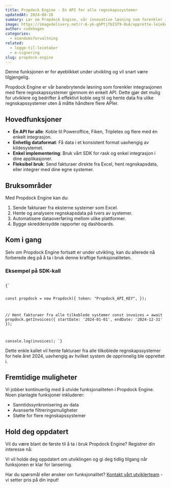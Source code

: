 ```yaml
---
title: Propdock Engine - Én API for alle regnskapssystemer
updatedAt: 2024-08-18
summary: Lær om Propdock Engine, vår innovative løsning som forenkler integrasjon med flere regnskapssystemer gjennom én enkelt API.
image: https://imagedelivery.net/r-6-yk-gGPtjfbIST9-8uA/opprette-leiekontrakt/public
author: codehagen
categories:
  - eiendomsforvaltning
related:
  - legge-til-leietaker
  - e-signering
slug: propdock-engine
---
```



<Note variant="warning">
  Denne funksjonen er for øyeblikket under utvikling og vil snart være tilgjengelig.
</Note>

Propdock Engine er vår banebrytende løsning som forenkler integrasjonen med flere regnskapssystemer gjennom én enkelt API. Dette gjør det mulig for utviklere og bedrifter å effektivt koble seg til og hente data fra ulike regnskapssystemer uten å måtte håndtere flere APIer.

## Hovedfunksjoner

- **Én API for alle**: Koble til Poweroffice, Fiken, Tripletex og flere med én enkelt integrasjon.
- **Enhetlig dataformat**: Få data i et konsistent format uavhengig av kildesystemet.
- **Enkel implementering**: Bruk vårt SDK for rask og enkel integrasjon i dine applikasjoner.
- **Fleksibel bruk**: Send fakturaer direkte fra Excel, hent regnskapsdata, eller integrer med dine egne systemer.

## Bruksområder

Med Propdock Engine kan du:

1. Sende fakturaer fra eksterne systemer som Excel.
2. Hente og analysere regnskapsdata på tvers av systemer.
3. Automatisere dataoverføring mellom ulike plattformer.
4. Bygge skreddersydde rapporter og dashboards.

## Kom i gang

Selv om Propdock Engine fortsatt er under utvikling, kan du allerede nå forberede deg på å ta i bruk denne kraftige funksjonaliteten.

### Eksempel på SDK-kall

<Code title="Eksempel på SDK-kall" language="javascript">
{`

const propdock = new Propdock({
  token: "Propdock_API_KEY",
});

// Hent fakturaer fra alle tilkoblede systemer
const invoices = await propdock.getInvoices({
startDate: '2024-01-01',
endDate: '2024-12-31'
});

console.log(invoices);
`}
</Code>



Dette enkle kallet vil hente fakturaer fra alle tilkoblede regnskapssystemer for hele året 2024, uavhengig av hvilket system de opprinnelig ble opprettet i.

## Fremtidige muligheter

Vi jobber kontinuerlig med å utvide funksjonaliteten i Propdock Engine. Noen planlagte funksjoner inkluderer:

- Sanntidssynkronisering av data
- Avanserte filtreringsmuligheter
- Støtte for flere regnskapssystemer

## Hold deg oppdatert

Vil du være blant de første til å ta i bruk Propdock Engine? Registrer din interesse nå:


Vi vil holde deg oppdatert om utviklingen og gi deg tidlig tilgang når funksjonen er klar for lansering.

Har du spørsmål eller ønsker om funksjonalitet? [Kontakt vårt utviklerteam](mailto:dev@propdock.no) - vi setter pris på din input!